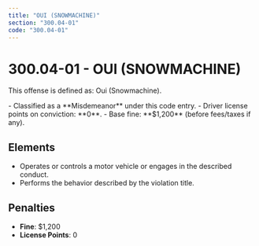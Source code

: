 ```yaml
---
title: "OUI (SNOWMACHINE)"
section: "300.04-01"
code: "300.04-01"
---
```





# 300.04-01 - OUI (SNOWMACHINE)

This offense is defined as: Oui (Snowmachine).

<Aside type="caution" title="Charge Type: Misdemeanor">
- Classified as a **Misdemeanor** under this code entry.
- Driver license points on conviction: **0**.
- Base fine: **$1,200** (before fees/taxes if any).
</Aside>

## Elements
- Operates or controls a motor vehicle or engages in the described conduct.
- Performs the behavior described by the violation title.

## Penalties
- **Fine**: $1,200
- **License Points**: 0
